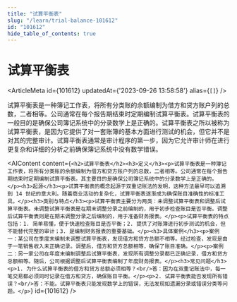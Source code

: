 ```yaml
---
title: "试算平衡表"
slug: "/learn/trial-balance-101612"
id: "101612"
hide_table_of_contents: true
---
```



# 试算平衡表

<ArticleMeta id={101612} updatedAt={'2023-09-26 13:58:58'} alias={`[]`} />
<div className='border-solid border-b border-t-0 my-4 border-[var(--ifm-color-gray-300)]' />

试算平衡表是一种簿记工作表，将所有分类账的余额编制为借方和贷方账户列的总数，二者相等。公司通常在每个报告期结束时定期编制试算平衡表。试算平衡表的一般目的是确保公司簿记系统中的分录数学上是正确的。试算平衡表之所以被称为试算平衡表，是因为它提供了对一套账簿的基本方面进行测试的机会，但它并不是对其的完整审计。试算平衡表通常是审计程序的第一步，因为它允许审计师在进行更复杂和详细的分析之前确保簿记系统中没有数学错误。

<AIContent content={`<h2>试算平衡表</h2><h3>定义</h3><p>试算平衡表是一种簿记工作表，将所有分类账的余额编制为借方和贷方账户列的总数，二者相等。公司通常在每个报告期结束时定期编制试算平衡表。其主要目的是确保公司簿记系统中的分录数学上是正确的。</p><h3>起源</h3><p>试算平衡表的概念起源于双重记账法的发明，这种方法最早可以追溯到 14 世纪的意大利。随着商业活动的复杂化，试算平衡表逐渐成为确保账目准确性的标准工具。</p><h3>类别与特点</h3><p>试算平衡表主要分为两类：未调整试算平衡表和调整后试算平衡表。未调整试算平衡表是在期末调整分录之前编制的，用于初步检查账目是否平衡。调整后试算平衡表则是在期末调整分录之后编制的，用于准备财务报表。</p><p>试算平衡表的特点包括：1. 简单易懂，便于快速检查账目是否平衡；2. 提供了对账簿进行初步测试的机会，但不能替代完整的审计；3. 是编制财务报表的重要基础。</p><h3>具体案例</h3><p>案例一：某公司在季度末编制未调整试算平衡表，发现借方和贷方总额不相等。经过检查，发现是由于一笔销售收入未正确记录。调整后，借方和贷方总额相等，确保了账目准确。</p><p>案例二：另一家公司在年度末编制调整后试算平衡表，发现所有调整分录都已正确记录，借方和贷方总额相等。随后，公司根据调整后试算平衡表编制了年度财务报表。</p><h3>常见问题</h3><p>1. 为什么试算平衡表的借方和贷方总额必须相等？<br/>答：因为在双重记账法中，每一笔交易都必须同时记录在借方和贷方，确保账目平衡。</p><p>2. 试算平衡表能否发现所有错误？<br/>答：不能。试算平衡表只能发现数学上的错误，无法发现如遗漏分录或错误分类等问题。</p>`} id={101612} />
